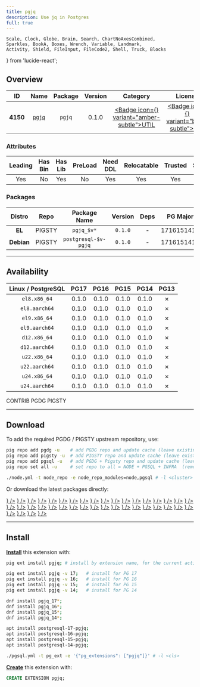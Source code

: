 ```yaml
---
title: pgjq
description: Use jq in Postgres
full: true
---
```


    Scale, Clock, Globe, Brain, Search, ChartNoAxesCombined,
    Sparkles, BookA, Boxes, Wrench, Variable, Landmark,
    Activity, Shield, FileInput, FileCode2, Shell, Truck, Blocks
} from 'lucide-react';

## Overview

| <TooltipIconButton tooltip="Extension unique identifier" side="top">ID</TooltipIconButton> | <TooltipIconButton tooltip="Extension name" side="top">Name</TooltipIconButton> | <TooltipIconButton tooltip="Package name for installation" side="top">Package</TooltipIconButton> | <TooltipIconButton tooltip="Latest available extension version" side="top">Version</TooltipIconButton> | <TooltipIconButton tooltip="Extension category" side="top">Category</TooltipIconButton> | <TooltipIconButton tooltip="Open source license" side="top">License</TooltipIconButton> | <TooltipIconButton tooltip="Programming language" side="top">Lang</TooltipIconButton> |
|:--------:|:--------:|:----------:|:--------------:|:---------------------------------------:|:------------------------------------------------------:|:----:|
| **4150** | [`pgjq`](https://github.com/Florents-Tselai/pgJQ) | `pgjq` | 0.1.0 | <a href="/ext/util" className="no-underline"><Badge icon={<Wrench />} variant="amber-subtle">UTIL</Badge></a> | <a href="/ext/list/license#mit" className="no-underline"><Badge icon={<Scale />} variant="blue-subtle">MIT</Badge></a> | <a href="/ext/list/lang#c"><Badge icon={<FileCode2 />} variant="blue-subtle">C</Badge></a> |

### Attributes

| <TooltipIconButton tooltip="The Primary Leading extension in the Package" side="top">Leading</TooltipIconButton> | <TooltipIconButton tooltip="Contains binary utils" side="top">Has Bin</TooltipIconButton> | <TooltipIconButton tooltip="Contains .so shared library files" side="top">Has Lib</TooltipIconButton> | <TooltipIconButton tooltip="Requires preloading via shared_preload_libraries" side="top">PreLoad</TooltipIconButton> | <TooltipIconButton tooltip="Requires CREATE EXTENSION DDL command" side="top">Need DDL</TooltipIconButton> | <TooltipIconButton tooltip="Can be installed in any schema" side="top">Relocatable</TooltipIconButton> | <TooltipIconButton tooltip="Can be created by non-superuser" side="top">Trusted</TooltipIconButton> | <TooltipIconButton tooltip="Schemas used by this extension" side="top">Schemas</TooltipIconButton> |
|:-------:|:-------:|:-------:|:-------:|:--------:|:-----------:|:-------:|:-------:|
| Yes | No | Yes | No | Yes | Yes | Yes | - |

### Packages

| <TooltipIconButton tooltip="Linux distribution family, EL or Debian" side="top">Distro</TooltipIconButton> | <TooltipIconButton tooltip="Package repository" side="top">Repo</TooltipIconButton> | <TooltipIconButton tooltip="The RPM/DEB Package Name Pattern (replace $v with real pg major)" side="top">Package Name</TooltipIconButton> | <TooltipIconButton tooltip="Latest package version" side="top">Version</TooltipIconButton> | <TooltipIconButton tooltip="RPM/DEB Package dependencies" side="top">Deps</TooltipIconButton> | <TooltipIconButton tooltip="Available in these PostgreSQL Major Versions" side="top">PG Major</TooltipIconButton> |
|:----------:|:--------:|:------------------------:|:-----------:|:------------:|:------------------:|
|   **EL**   | <Badge variant="amber-subtle"><span className="font-bold">PIGSTY</span></Badge> | `pgjq_$v*` | `0.1.0` | - | <Badge variant="green-subtle">17</Badge><Badge variant="green-subtle">16</Badge><Badge variant="green-subtle">15</Badge><Badge variant="green-subtle">14</Badge><Badge variant="red-subtle">13</Badge> |
| **Debian** | <Badge variant="amber-subtle"><span className="font-bold">PIGSTY</span></Badge> | `postgresql-$v-pgjq` | `0.1.0` | - | <Badge variant="green-subtle">17</Badge><Badge variant="green-subtle">16</Badge><Badge variant="green-subtle">15</Badge><Badge variant="green-subtle">14</Badge><Badge variant="red-subtle">13</Badge> |



------

## Availability

| <TooltipIconButton tooltip="Linux Distro Arch / PostgreSQL Major Version" side="top">Linux / PostgreSQL </TooltipIconButton> | **PG17** | **PG16** | **PG15** | **PG14** | <span className="text-red-500">**PG13**</span> |
|:-----:|:-----:|:-----:|:-----:|:-----:|:-----:|
| `el8.x86_64` | <Badge variant="amber-subtle">0.1.0</Badge> | <Badge variant="amber-subtle">0.1.0</Badge> | <Badge variant="amber-subtle">0.1.0</Badge> | <Badge variant="amber-subtle">0.1.0</Badge> | <Badge variant="red-subtle">✗</Badge> |
| `el8.aarch64` | <Badge variant="amber-subtle">0.1.0</Badge> | <Badge variant="amber-subtle">0.1.0</Badge> | <Badge variant="amber-subtle">0.1.0</Badge> | <Badge variant="amber-subtle">0.1.0</Badge> | <Badge variant="red-subtle">✗</Badge> |
| `el9.x86_64` | <Badge variant="amber-subtle">0.1.0</Badge> | <Badge variant="amber-subtle">0.1.0</Badge> | <Badge variant="amber-subtle">0.1.0</Badge> | <Badge variant="amber-subtle">0.1.0</Badge> | <Badge variant="red-subtle">✗</Badge> |
| `el9.aarch64` | <Badge variant="amber-subtle">0.1.0</Badge> | <Badge variant="amber-subtle">0.1.0</Badge> | <Badge variant="amber-subtle">0.1.0</Badge> | <Badge variant="amber-subtle">0.1.0</Badge> | <Badge variant="red-subtle">✗</Badge> |
| `d12.x86_64` | <Badge variant="amber-subtle">0.1.0</Badge> | <Badge variant="amber-subtle">0.1.0</Badge> | <Badge variant="amber-subtle">0.1.0</Badge> | <Badge variant="amber-subtle">0.1.0</Badge> | <Badge variant="red-subtle">✗</Badge> |
| `d12.aarch64` | <Badge variant="amber-subtle">0.1.0</Badge> | <Badge variant="amber-subtle">0.1.0</Badge> | <Badge variant="amber-subtle">0.1.0</Badge> | <Badge variant="amber-subtle">0.1.0</Badge> | <Badge variant="red-subtle">✗</Badge> |
| `u22.x86_64` | <Badge variant="amber-subtle">0.1.0</Badge> | <Badge variant="amber-subtle">0.1.0</Badge> | <Badge variant="amber-subtle">0.1.0</Badge> | <Badge variant="amber-subtle">0.1.0</Badge> | <Badge variant="red-subtle">✗</Badge> |
| `u22.aarch64` | <Badge variant="amber-subtle">0.1.0</Badge> | <Badge variant="amber-subtle">0.1.0</Badge> | <Badge variant="amber-subtle">0.1.0</Badge> | <Badge variant="amber-subtle">0.1.0</Badge> | <Badge variant="red-subtle">✗</Badge> |
| `u24.x86_64` | <Badge variant="amber-subtle">0.1.0</Badge> | <Badge variant="amber-subtle">0.1.0</Badge> | <Badge variant="amber-subtle">0.1.0</Badge> | <Badge variant="amber-subtle">0.1.0</Badge> | <Badge variant="red-subtle">✗</Badge> |
| `u24.aarch64` | <Badge variant="amber-subtle">0.1.0</Badge> | <Badge variant="amber-subtle">0.1.0</Badge> | <Badge variant="amber-subtle">0.1.0</Badge> | <Badge variant="amber-subtle">0.1.0</Badge> | <Badge variant="red-subtle">✗</Badge> |

<Badge variant="green-subtle"><span className="font-black">CONTRIB</span></Badge> <Badge variant="blue-subtle"><span className="font-black">PGDG</span></Badge> <Badge variant="amber-subtle"><span className="font-black">PIGSTY</span></Badge>

------

## Download

To add the required PGDG / PIGSTY upstream repository, use:

```bash tab="pig"
pig repo add pgdg -u    # add PGDG repo and update cache (leave existing repos)
pig repo add pigsty -u  # add PIGSTY repo and update cache (leave existing repos)
pig repo add pgsql -u   # add PGDG + Pigsty repo and update cache (leave existing repos)
pig repo set all -u     # set repo to all = NODE + PGSQL + INFRA  (remove existing repos)
```
```bash tab="pigsty"
./node.yml -t node_repo -e node_repo_modules=node,pgsql # -l <cluster>
```

Or download the latest packages directly:

<Files>
    <Folder name="el8.x86_64">
        <a href="https://repo.pigsty.io/yum/pgsql/el8.x86_64/pgjq_17-0.1.0-1PIGSTY.el8.x86_64.rpm"><File name="pgjq_17-0.1.0-1PIGSTY.el8.x86_64.rpm" icon={<Package className="text-emerald-500" />} /></a>
        <a href="https://repo.pigsty.io/yum/pgsql/el8.x86_64/pgjq_16-0.1.0-1PIGSTY.el8.x86_64.rpm"><File name="pgjq_16-0.1.0-1PIGSTY.el8.x86_64.rpm" icon={<Package className="text-emerald-500" />} /></a>
        <a href="https://repo.pigsty.io/yum/pgsql/el8.x86_64/pgjq_15-0.1.0-1PIGSTY.el8.x86_64.rpm"><File name="pgjq_15-0.1.0-1PIGSTY.el8.x86_64.rpm" icon={<Package className="text-emerald-500" />} /></a>
        <a href="https://repo.pigsty.io/yum/pgsql/el8.x86_64/pgjq_14-0.1.0-1PIGSTY.el8.x86_64.rpm"><File name="pgjq_14-0.1.0-1PIGSTY.el8.x86_64.rpm" icon={<Package className="text-emerald-500" />} /></a>
    </Folder>
    <Folder name="el8.aarch64">
        <a href="https://repo.pigsty.io/yum/pgsql/el8.aarch64/pgjq_17-0.1.0-1PIGSTY.el8.aarch64.rpm"><File name="pgjq_17-0.1.0-1PIGSTY.el8.aarch64.rpm" icon={<Package className="text-orange-500" />} /></a>
        <a href="https://repo.pigsty.io/yum/pgsql/el8.aarch64/pgjq_16-0.1.0-1PIGSTY.el8.aarch64.rpm"><File name="pgjq_16-0.1.0-1PIGSTY.el8.aarch64.rpm" icon={<Package className="text-orange-500" />} /></a>
        <a href="https://repo.pigsty.io/yum/pgsql/el8.aarch64/pgjq_15-0.1.0-1PIGSTY.el8.aarch64.rpm"><File name="pgjq_15-0.1.0-1PIGSTY.el8.aarch64.rpm" icon={<Package className="text-orange-500" />} /></a>
        <a href="https://repo.pigsty.io/yum/pgsql/el8.aarch64/pgjq_14-0.1.0-1PIGSTY.el8.aarch64.rpm"><File name="pgjq_14-0.1.0-1PIGSTY.el8.aarch64.rpm" icon={<Package className="text-orange-500" />} /></a>
    </Folder>
    <Folder name="el9.x86_64">
        <a href="https://repo.pigsty.io/yum/pgsql/el9.x86_64/pgjq_17-0.1.0-1PIGSTY.el9.x86_64.rpm"><File name="pgjq_17-0.1.0-1PIGSTY.el9.x86_64.rpm" icon={<Package className="text-emerald-500" />} /></a>
        <a href="https://repo.pigsty.io/yum/pgsql/el9.x86_64/pgjq_16-0.1.0-1PIGSTY.el9.x86_64.rpm"><File name="pgjq_16-0.1.0-1PIGSTY.el9.x86_64.rpm" icon={<Package className="text-emerald-500" />} /></a>
        <a href="https://repo.pigsty.io/yum/pgsql/el9.x86_64/pgjq_15-0.1.0-1PIGSTY.el9.x86_64.rpm"><File name="pgjq_15-0.1.0-1PIGSTY.el9.x86_64.rpm" icon={<Package className="text-emerald-500" />} /></a>
        <a href="https://repo.pigsty.io/yum/pgsql/el9.x86_64/pgjq_14-0.1.0-1PIGSTY.el9.x86_64.rpm"><File name="pgjq_14-0.1.0-1PIGSTY.el9.x86_64.rpm" icon={<Package className="text-emerald-500" />} /></a>
    </Folder>
    <Folder name="el9.aarch64">
        <a href="https://repo.pigsty.io/yum/pgsql/el9.aarch64/pgjq_17-0.1.0-1PIGSTY.el9.aarch64.rpm"><File name="pgjq_17-0.1.0-1PIGSTY.el9.aarch64.rpm" icon={<Package className="text-orange-500" />} /></a>
        <a href="https://repo.pigsty.io/yum/pgsql/el9.aarch64/pgjq_16-0.1.0-1PIGSTY.el9.aarch64.rpm"><File name="pgjq_16-0.1.0-1PIGSTY.el9.aarch64.rpm" icon={<Package className="text-orange-500" />} /></a>
        <a href="https://repo.pigsty.io/yum/pgsql/el9.aarch64/pgjq_15-0.1.0-1PIGSTY.el9.aarch64.rpm"><File name="pgjq_15-0.1.0-1PIGSTY.el9.aarch64.rpm" icon={<Package className="text-orange-500" />} /></a>
        <a href="https://repo.pigsty.io/yum/pgsql/el9.aarch64/pgjq_14-0.1.0-1PIGSTY.el9.aarch64.rpm"><File name="pgjq_14-0.1.0-1PIGSTY.el9.aarch64.rpm" icon={<Package className="text-orange-500" />} /></a>
    </Folder>
    <Folder name="d12.x86_64">
        <a href="https://repo.pigsty.io/apt/pgsql/bookworm/pool/main/p/pgjq/postgresql-17-pgjq_0.1.0-1PIGSTY~bookworm_amd64.deb"><File name="postgresql-17-pgjq_0.1.0-1PIGSTY~bookworm_amd64.deb" icon={<Box className="text-emerald-500" />} /></a>
        <a href="https://repo.pigsty.io/apt/pgsql/bookworm/pool/main/p/pgjq/postgresql-16-pgjq_0.1.0-1PIGSTY~bookworm_amd64.deb"><File name="postgresql-16-pgjq_0.1.0-1PIGSTY~bookworm_amd64.deb" icon={<Box className="text-emerald-500" />} /></a>
        <a href="https://repo.pigsty.io/apt/pgsql/bookworm/pool/main/p/pgjq/postgresql-15-pgjq_0.1.0-1PIGSTY~bookworm_amd64.deb"><File name="postgresql-15-pgjq_0.1.0-1PIGSTY~bookworm_amd64.deb" icon={<Box className="text-emerald-500" />} /></a>
        <a href="https://repo.pigsty.io/apt/pgsql/bookworm/pool/main/p/pgjq/postgresql-14-pgjq_0.1.0-1PIGSTY~bookworm_amd64.deb"><File name="postgresql-14-pgjq_0.1.0-1PIGSTY~bookworm_amd64.deb" icon={<Box className="text-emerald-500" />} /></a>
    </Folder>
    <Folder name="d12.aarch64">
        <a href="https://repo.pigsty.io/apt/pgsql/bookworm/pool/main/p/pgjq/postgresql-17-pgjq_0.1.0-1PIGSTY~bookworm_arm64.deb"><File name="postgresql-17-pgjq_0.1.0-1PIGSTY~bookworm_arm64.deb" icon={<Box className="text-orange-500" />} /></a>
        <a href="https://repo.pigsty.io/apt/pgsql/bookworm/pool/main/p/pgjq/postgresql-16-pgjq_0.1.0-1PIGSTY~bookworm_arm64.deb"><File name="postgresql-16-pgjq_0.1.0-1PIGSTY~bookworm_arm64.deb" icon={<Box className="text-orange-500" />} /></a>
        <a href="https://repo.pigsty.io/apt/pgsql/bookworm/pool/main/p/pgjq/postgresql-15-pgjq_0.1.0-1PIGSTY~bookworm_arm64.deb"><File name="postgresql-15-pgjq_0.1.0-1PIGSTY~bookworm_arm64.deb" icon={<Box className="text-orange-500" />} /></a>
        <a href="https://repo.pigsty.io/apt/pgsql/bookworm/pool/main/p/pgjq/postgresql-14-pgjq_0.1.0-1PIGSTY~bookworm_arm64.deb"><File name="postgresql-14-pgjq_0.1.0-1PIGSTY~bookworm_arm64.deb" icon={<Box className="text-orange-500" />} /></a>
    </Folder>
    <Folder name="u22.x86_64">
        <a href="https://repo.pigsty.io/apt/pgsql/jammy/pool/main/p/pgjq/postgresql-17-pgjq_0.1.0-1PIGSTY~jammy_amd64.deb"><File name="postgresql-17-pgjq_0.1.0-1PIGSTY~jammy_amd64.deb" icon={<Box className="text-emerald-500" />} /></a>
        <a href="https://repo.pigsty.io/apt/pgsql/jammy/pool/main/p/pgjq/postgresql-16-pgjq_0.1.0-1PIGSTY~jammy_amd64.deb"><File name="postgresql-16-pgjq_0.1.0-1PIGSTY~jammy_amd64.deb" icon={<Box className="text-emerald-500" />} /></a>
        <a href="https://repo.pigsty.io/apt/pgsql/jammy/pool/main/p/pgjq/postgresql-15-pgjq_0.1.0-1PIGSTY~jammy_amd64.deb"><File name="postgresql-15-pgjq_0.1.0-1PIGSTY~jammy_amd64.deb" icon={<Box className="text-emerald-500" />} /></a>
        <a href="https://repo.pigsty.io/apt/pgsql/jammy/pool/main/p/pgjq/postgresql-14-pgjq_0.1.0-1PIGSTY~jammy_amd64.deb"><File name="postgresql-14-pgjq_0.1.0-1PIGSTY~jammy_amd64.deb" icon={<Box className="text-emerald-500" />} /></a>
    </Folder>
    <Folder name="u22.aarch64">
        <a href="https://repo.pigsty.io/apt/pgsql/jammy/pool/main/p/pgjq/postgresql-17-pgjq_0.1.0-1PIGSTY~jammy_arm64.deb"><File name="postgresql-17-pgjq_0.1.0-1PIGSTY~jammy_arm64.deb" icon={<Box className="text-orange-500" />} /></a>
        <a href="https://repo.pigsty.io/apt/pgsql/jammy/pool/main/p/pgjq/postgresql-16-pgjq_0.1.0-1PIGSTY~jammy_arm64.deb"><File name="postgresql-16-pgjq_0.1.0-1PIGSTY~jammy_arm64.deb" icon={<Box className="text-orange-500" />} /></a>
        <a href="https://repo.pigsty.io/apt/pgsql/jammy/pool/main/p/pgjq/postgresql-15-pgjq_0.1.0-1PIGSTY~jammy_arm64.deb"><File name="postgresql-15-pgjq_0.1.0-1PIGSTY~jammy_arm64.deb" icon={<Box className="text-orange-500" />} /></a>
        <a href="https://repo.pigsty.io/apt/pgsql/jammy/pool/main/p/pgjq/postgresql-14-pgjq_0.1.0-1PIGSTY~jammy_arm64.deb"><File name="postgresql-14-pgjq_0.1.0-1PIGSTY~jammy_arm64.deb" icon={<Box className="text-orange-500" />} /></a>
    </Folder>
    <Folder name="u24.x86_64">
        <a href="https://repo.pigsty.io/apt/pgsql/noble/pool/main/p/pgjq/postgresql-17-pgjq_0.1.0-1PIGSTY~noble_amd64.deb"><File name="postgresql-17-pgjq_0.1.0-1PIGSTY~noble_amd64.deb" icon={<Box className="text-emerald-500" />} /></a>
        <a href="https://repo.pigsty.io/apt/pgsql/noble/pool/main/p/pgjq/postgresql-16-pgjq_0.1.0-1PIGSTY~noble_amd64.deb"><File name="postgresql-16-pgjq_0.1.0-1PIGSTY~noble_amd64.deb" icon={<Box className="text-emerald-500" />} /></a>
        <a href="https://repo.pigsty.io/apt/pgsql/noble/pool/main/p/pgjq/postgresql-15-pgjq_0.1.0-1PIGSTY~noble_amd64.deb"><File name="postgresql-15-pgjq_0.1.0-1PIGSTY~noble_amd64.deb" icon={<Box className="text-emerald-500" />} /></a>
        <a href="https://repo.pigsty.io/apt/pgsql/noble/pool/main/p/pgjq/postgresql-14-pgjq_0.1.0-1PIGSTY~noble_amd64.deb"><File name="postgresql-14-pgjq_0.1.0-1PIGSTY~noble_amd64.deb" icon={<Box className="text-emerald-500" />} /></a>
    </Folder>
    <Folder name="u24.aarch64">
        <a href="https://repo.pigsty.io/apt/pgsql/noble/pool/main/p/pgjq/postgresql-17-pgjq_0.1.0-1PIGSTY~noble_arm64.deb"><File name="postgresql-17-pgjq_0.1.0-1PIGSTY~noble_arm64.deb" icon={<Box className="text-orange-500" />} /></a>
        <a href="https://repo.pigsty.io/apt/pgsql/noble/pool/main/p/pgjq/postgresql-16-pgjq_0.1.0-1PIGSTY~noble_arm64.deb"><File name="postgresql-16-pgjq_0.1.0-1PIGSTY~noble_arm64.deb" icon={<Box className="text-orange-500" />} /></a>
        <a href="https://repo.pigsty.io/apt/pgsql/noble/pool/main/p/pgjq/postgresql-15-pgjq_0.1.0-1PIGSTY~noble_arm64.deb"><File name="postgresql-15-pgjq_0.1.0-1PIGSTY~noble_arm64.deb" icon={<Box className="text-orange-500" />} /></a>
        <a href="https://repo.pigsty.io/apt/pgsql/noble/pool/main/p/pgjq/postgresql-14-pgjq_0.1.0-1PIGSTY~noble_arm64.deb"><File name="postgresql-14-pgjq_0.1.0-1PIGSTY~noble_arm64.deb" icon={<Box className="text-orange-500" />} /></a>
    </Folder>
</Files>

------

## Install

[**Install**](/docs/pgsql/extension/install) this extension with:

```bash tab="pig"
pig ext install pgjq; # install by extension name, for the current active PG version

pig ext install pgjq -v 17;   # install for PG 17
pig ext install pgjq -v 16;   # install for PG 16
pig ext install pgjq -v 15;   # install for PG 15
pig ext install pgjq -v 14;   # install for PG 14
```
```bash tab="yum" 
dnf install pgjq_17*;
dnf install pgjq_16*;
dnf install pgjq_15*;
dnf install pgjq_14*;
```
```bash tab="apt" 
apt install postgresql-17-pgjq;
apt install postgresql-16-pgjq;
apt install postgresql-15-pgjq;
apt install postgresql-14-pgjq;
```
```bash tab="ansible"
./pgsql.yml -t pg_ext -e '{"pg_extensions": ["pgjq"]}' # -l <cls>
```

[**Create**](/docs/pgsql/extension/create) this extension with:

```sql
CREATE EXTENSION pgjq;
```


